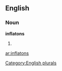 ==English==

===Noun===
'''inflatons'''

# {{plural of|[[inflaton]]}}

[[Category:English plurals]]

[[ar:inflatons]]
